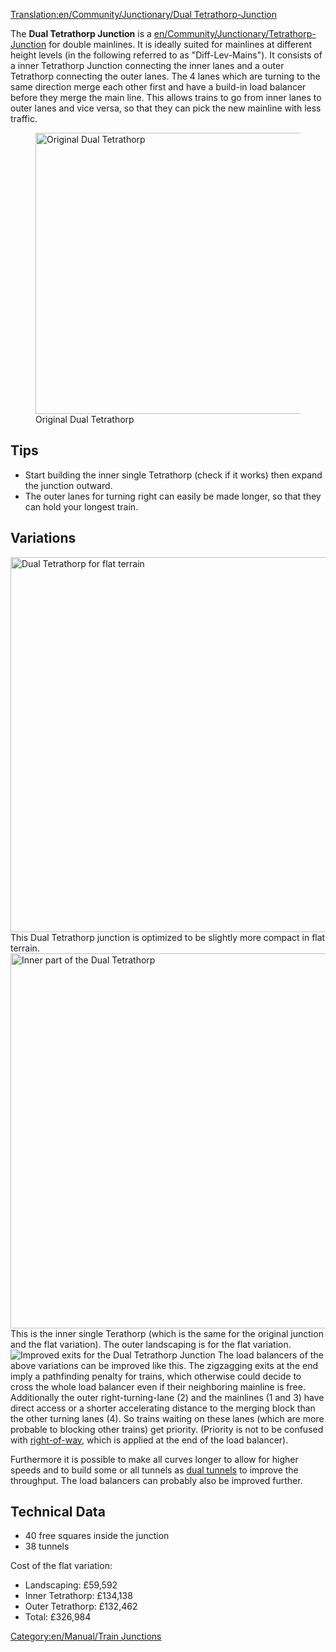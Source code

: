 [[Translation:en/Community/Junctionary/Dual Tetrathorp-Junction]]

{{en/Community/Junctionary/Navigation}}
The '''Dual Tetrathorp Junction''' is a [[en/Community/Junctionary/Tetrathorp-Junction]] for double mainlines. It is ideally suited for mainlines at different height levels (in the following referred to as "Diff-Lev-Mains"). It consists of a inner Tetrathorp Junction connecting the inner lanes and a outer Tetrathorp connecting the outer lanes. The 4 lanes which are turning to the same direction merge each other first and have a build-in load balancer before they merge the main line. This allows trains to go from inner lanes to outer lanes and vice versa, so that they can pick the new mainline with less traffic.

[[File:en/Community/Junctionary/Dual Ttj orig.png|none|thumb|450px|Original Dual Tetrathorp]]

{{en/Community/Junctionary/Junction Criteria|About £330,000|3|1|0|1,5|1|1|1|1|0|0|0||Broken down trains only affect the one track.|
* Can handle many trains at a time.
* Requires the [[en/Archive/Manual/Settings/Build on slopes|building on slopes]] patch to be enabled.
* Clearly structured, therefore probably easier to remember and to build than equally big junctions.
* Modular design: You can build the inner lanes first, with only little more space than the single [[en/Community/Junctionary/Tetrathorp-Junction]] and add the outer lanes later.
}}

==Tips==
* Start building the inner single Tetrathorp (check if it works) then expand the junction outward.
* The outer lanes for turning right can easily be made longer, so that they can hold your longest train.

==Variations==
[[File:en/Community/Junctionary/Dual Ttj flat.png|none|thumb|600px|Dual Tetrathorp for flat terrain]]
This Dual Tetrathorp junction is optimized to be slightly more compact in flat terrain.
[[File:en/Community/Junctionary/Dual Ttj part.png|none|thumb|600px|Inner part of the Dual Tetrathorp]]
This is the inner single Terathorp (which is the same for the original junction and the flat variation). The outer landscaping is for the flat variation.
[[File:en/Community/Junctionary/Dual Ttj exits.png|none|frame|Improved exits for the Dual Tetrathorp Junction]]
The load balancers of the above variations can be improved like this. The zigzagging exits at the end imply a pathfinding penalty for trains, which otherwise could decide to cross the whole load balancer even if their neighboring mainline is free. Additionally the outer right-turning-lane (2) and the mainlines (1 and 3) have direct access or a shorter accelerating distance to the merging block than the other turning lanes (4). So trains waiting on these lanes (which are more probable to blocking other trains) get priority. (Priority is not to be confused with [[en/Community/Junctionary/Priority Merge|right-of-way]], which is applied at the end of the load balancer).

Furthermore it is possible to make all curves longer to allow for higher speeds and to build some or all tunnels as [[en/Community/Junctionary/Dual tunnels|dual tunnels]] to improve the throughput. The load balancers can probably also be improved further.

==Technical Data==
* 40 free squares inside the junction
* 38 tunnels
Cost of the flat variation:
* Landscaping: £59,592
* Inner Tetrathorp: £134,138
* Outer Tetrathorp: £132,462
* Total: £326,984

[[Category:en/Manual/Train Junctions]]